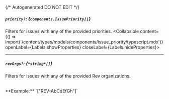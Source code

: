 {/* Autogenerated DO NOT EDIT  */}

##### `priority?`: *{`components.IssuePriority[]`}*
Filters for issues with any of the provided priorities.
<Collapsible content={() => import('/content/types/models/components/issue_priority/typescript.mdx')} openLabel={Labels.showProperties} closeLabel={Labels.hideProperties}>
</Collapsible>

---
##### `revOrgs?`: *{`*string*[]`}*
Filters for issues with any of the provided Rev organizations.

<br/>
**Example:** `["REV-AbCdEfGh"]`



